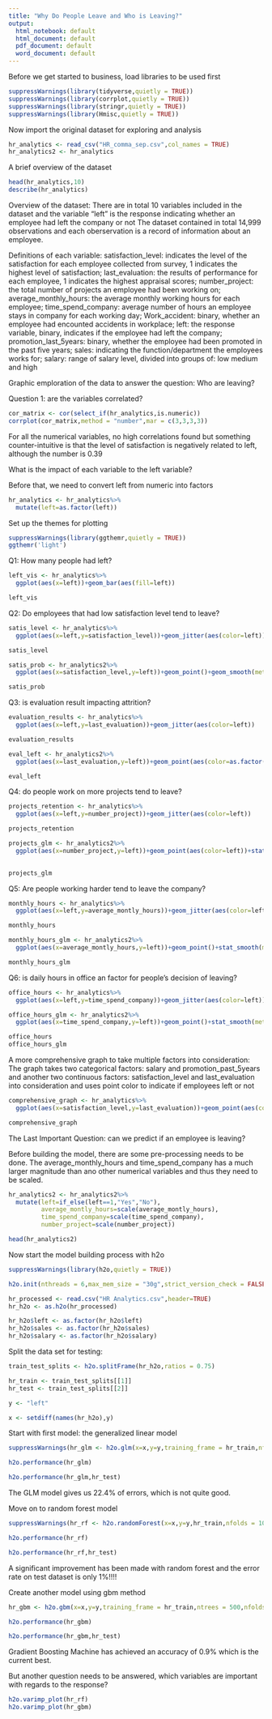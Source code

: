 ---
title: "Why Do People Leave and Who is Leaving?"
output:
  html_notebook: default
  html_document: default
  pdf_document: default
  word_document: default
---

Before we get started to business, load libraries to be used first
```{r}
suppressWarnings(library(tidyverse,quietly = TRUE))
suppressWarnings(library(corrplot,quietly = TRUE))
suppressWarnings(library(stringr,quietly = TRUE))
suppressWarnings(library(Hmisc,quietly = TRUE))
```

Now import the original dataset for exploring and analysis
```{r}
hr_analytics <- read_csv("HR_comma_sep.csv",col_names = TRUE)
hr_analytics2 <- hr_analytics
```
A brief overview of the dataset
```{r}
head(hr_analytics,10)
describe(hr_analytics)

```

Overview of the dataset:
There are in total 10 variables included in the dataset and the variable "left" is the response indicating whether an employee had left the company or not
The dataset contained in total 14,999 observations and each oberservation is a record of information about an employee.

Definitions of each variable:
satisfaction_level: indicates the level of the satisfaction for each employee collected from survey, 1 indicates the highest level of satisfaction;
last_evaluation: the results of performance for each employee, 1 indicates the highest appraisal scores;
number_project: the total number of projects an employee had been working on;
average_monthly_hours: the average monthly working hours for each employee;
time_spend_company: average number of hours an employee stays in company for each working day;
Work_accident: binary, whether an employee had encounted accidents in workplace;
left: the response variable, binary, indicates if the employee had left the company;
promotion_last_5years: binary, whether the employee had been promoted in the past five years;
sales: indicating the function/department the employees works for;
salary: range of salary level, divided into groups of: low medium and high

Graphic emploration of the data to answer the question: Who are leaving?

Question 1: are the variables correlated?

```{r}
cor_matrix <- cor(select_if(hr_analytics,is.numeric))
corrplot(cor_matrix,method = "number",mar = c(3,3,3,3))
```

For all the numerical variables, no high correlations found but something counter-intuitive is that the level of satisfaction is negatively related to left, although the number is 0.39


What is the impact of each variable to the left variable?

Before that, we need to convert left from numeric into factors
```{r}
hr_analytics <- hr_analytics%>%
  mutate(left=as.factor(left))
```

Set up the themes for plotting
```{r}
suppressWarnings(library(ggthemr,quietly = TRUE))
ggthemr('light')
```

Q1: How many people had left?
```{r}
left_vis <- hr_analytics%>%
  ggplot(aes(x=left))+geom_bar(aes(fill=left))

left_vis
```



Q2: Do employees that had low satisfaction level tend to leave?
```{r}
satis_level <- hr_analytics%>%
  ggplot(aes(x=left,y=satisfaction_level))+geom_jitter(aes(color=left))

satis_level

satis_prob <- hr_analytics2%>%
  ggplot(aes(x=satisfaction_level,y=left))+geom_point()+geom_smooth(method = "glm",method.args=list(family="binomial"),se=FALSE)

satis_prob
```

Q3: is evaluation result impacting attrition?
```{r}
evaluation_results <- hr_analytics%>%
  ggplot(aes(x=left,y=last_evaluation))+geom_jitter(aes(color=left))

evaluation_results

eval_left <- hr_analytics2%>%
  ggplot(aes(x=last_evaluation,y=left))+geom_point(aes(color=as.factor(left)))+stat_smooth(method="glm",method.args = list(family="binomial"),se=FALSE)

eval_left
```

Q4: do people work on more projects tend to leave?

```{r}
projects_retention <- hr_analytics%>%
  ggplot(aes(x=left,y=number_project))+geom_jitter(aes(color=left))

projects_retention

projects_glm <- hr_analytics2%>%
  ggplot(aes(x=number_project,y=left))+geom_point(aes(color=left))+stat_smooth(method="glm",
                                                                               method.args = list(family="binomial"),se=FALSE)

projects_glm
```

Q5: Are people working harder tend to leave the company?
```{r}
monthly_hours <- hr_analytics%>%
  ggplot(aes(x=left,y=average_montly_hours))+geom_jitter(aes(color=left))

monthly_hours

monthly_hours_glm <- hr_analytics2%>%
  ggplot(aes(x=average_montly_hours,y=left))+geom_point()+stat_smooth(method="glm",method.args = list(family="binomial"),se=FALSE)

monthly_hours_glm
```

Q6: is daily hours in office an factor for people's decision of leaving?

```{r}
office_hours <- hr_analytics%>%
  ggplot(aes(x=left,y=time_spend_company))+geom_jitter(aes(color=left))

office_hours_glm <- hr_analytics2%>%
  ggplot(aes(x=time_spend_company,y=left))+geom_point()+stat_smooth(method = "glm",method.args = list(family="binomial"),se=FALSE)

office_hours
office_hours_glm
```

A more comprehensive graph to take multiple factors into consideration:
The graph takes two categorical factors: salary and promotion_past_5years
and another two continuous factors: satisfaction_level and last_evaluation into consideration and uses point color to indicate if employees left or not

```{r}
comprehensive_graph <- hr_analytics%>%
  ggplot(aes(x=satisfaction_level,y=last_evaluation))+geom_point(aes(color=left))+facet_grid(salary~promotion_last_5years)

comprehensive_graph
```

The Last Important Question: can we predict if an employee is leaving?

Before building the model, there are some pre-processing needs to be done. The average_monthly_hours and time_spend_company has a much larger magnitude than ano other numerical variables and thus they need to be scaled.

```{r}
hr_analytics2 <- hr_analytics2%>%
  mutate(left=if_else(left==1,"Yes","No"),
         average_montly_hours=scale(average_montly_hours),
         time_spend_company=scale(time_spend_company),
         number_project=scale(number_project))
```


```{r}
head(hr_analytics2)
```


Now start the model building process with h2o
```{r}
suppressWarnings(library(h2o,quietly = TRUE))

h2o.init(nthreads = 6,max_mem_size = "30g",strict_version_check = FALSE)

hr_processed <- read.csv("HR Analytics.csv",header=TRUE)
hr_h2o <- as.h2o(hr_processed)

hr_h2o$left <- as.factor(hr_h2o$left)
hr_h2o$sales <- as.factor(hr_h2o$sales)
hr_h2o$salary <- as.factor(hr_h2o$salary)
```

Split the data set for testing:

```{r}
train_test_splits <- h2o.splitFrame(hr_h2o,ratios = 0.75)

hr_train <- train_test_splits[[1]]
hr_test <- train_test_splits[[2]]

y <- "left"

x <- setdiff(names(hr_h2o),y)
```

Start with first model: the generalized linear model

```{r}
suppressWarnings(hr_glm <- h2o.glm(x=x,y=y,training_frame = hr_train,nfolds = 5,family = "binomial",standardize = FALSE,balance_classes = TRUE))

h2o.performance(hr_glm)

h2o.performance(hr_glm,hr_test)
```

The GLM model gives us 22.4% of errors, which is not quite good.

Move on to random forest model

```{r}
suppressWarnings(hr_rf <- h2o.randomForest(x=x,y=y,hr_train,nfolds = 10,score_tree_interval = 5,ntrees = 500,max_depth = 40,balance_classes = TRUE,min_rows = 2,stopping_tolerance = 0.001,mtries = 3,sample_rate = 0.7,seed = 3333))

h2o.performance(hr_rf)

h2o.performance(hr_rf,hr_test)
```

A significant improvement has been made with random forest and the error rate on test dataset is only 1%!!!!

Create another model using gbm method

```{r}
hr_gbm <- h2o.gbm(x=x,y=y,training_frame = hr_train,ntrees = 500,nfolds = 5,balance_classes = TRUE,max_depth = 30,min_rows = 2,seed = 4444,learn_rate = 0.001,sample_rate = 0.7,col_sample_rate = 0.7)

h2o.performance(hr_gbm)

h2o.performance(hr_gbm,hr_test)
```

Gradient Boosting Machine has achieved an accuracy of 0.9% which is the current best.

But another question needs to be answered, which variables are important with regards to the response?

```{r}
h2o.varimp_plot(hr_rf)
h2o.varimp_plot(hr_gbm)

```











